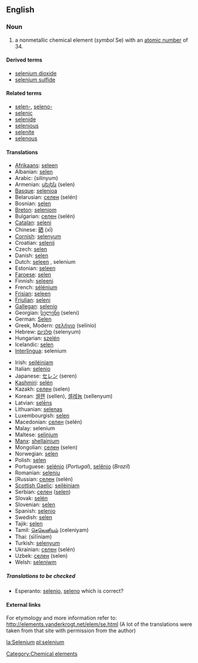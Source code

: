 ==English==
{{elements|Se|arsenic|As|bromine|Br}}
===Noun===
{{en-noun-unc}}
{{wikipedia}}

# a nonmetallic chemical element (''symbol'' Se) with an [[atomic number]] of 34.

====Derived terms====
*[[selenium dioxide]]
*[[selenium sulfide]]

====Related terms====
*[[selen-]], [[seleno-]]
*[[selenic]]
*[[selenide]]
*[[selenious]]
*[[selenite]]
*[[selenous]]

==== Translations ====
{{top}}
*[[Afrikaans]]: [[seleen]]
*Albanian: [[selen]]
*Arabic: {{ARchar|[[سلينيوم]]}} (silínyum) {{m}}
*Armenian: [[սելեն]] (selen)
*[[Basque]]: [[selenioa]]
*Belarusian: [[селен]] (selén) {{m}}
*Bosnian: [[selen]]
*[[Breton]]: [[seleniom]]
*Bulgarian: [[селен]] (selén) {{m}}
*[[Catalan]]: [[seleni]]
*Chinese: [[硒]] (xī)
*[[Cornish]]: [[selenyum]]
*Croatian: [[selenij]]
*Czech: [[selen]]
*Danish: [[selen]]
*Dutch: [[seleen]] {{n}}, selenium {{n}}
*Estonian: [[seleen]]
*[[Faroese]]: [[selen]]
*Finnish: [[seleeni]]
*French: [[sélénium]] {{m}}
*[[Frisian]]: [[seleen]]
*[[Friulian]]: [[seleni]]
*[[Gallegan]]: [[selenio]]
*Georgian: [[სელენი]] (seleni)
*German: [[Selen]] {{n}}
*Greek, Modern: [[σελήνιο]] (selínio) {{n}}
*Hebrew: [[סלניום]] (selenyum)
*Hungarian: [[szelén]]
*Icelandic: [[selen]]
*[[Interlingua]]: selenium
{{mid}}
*Irish: [[seiléiniam]]
*Italian: [[selenio]] {{m}}
*Japanese: [[セレン]] (seren)
*[[Kashmiri]]: [[selén]]
*Kazakh: [[селен]] (selen)
*Korean: [[셀렌]] (sellen), [[셀레늄]] (sellenyum)
*Latvian: [[selēns]]
*Lithuanian: [[selenas]]
*Luxembourgish: [[selen]]
*Macedonian: [[селен]] (selén) {{m}}
*Malay: selenium
*Maltese: [[selinjum]]
*[[Manx]]: [[shellainium]]
*Mongolian: [[селен]] (selen)
*Norwegian: [[selen]]
*Polish: [[selen]] {{m}}
*Portuguese: [[selénio]] {{m}} (''Portugal''), [[selênio]] {{m}} (''Brazil'')
*Romanian: [[seleniu]] {{n}}
*[Russian: [[селен]] (selén) {{m}}
*[[Scottish Gaelic]]: [[seilèiniam]]
*Serbian: [[селен]] ([[selen]]) {{m}}
*Slovak: [[selén]]
*Slovenian: [[selen]]
*Spanish: [[selenio]] {{m}}
*Swedish: [[selen]]
*Tajik: [[selen]]
*Tamil: [[செலெனியம்]] (celeniyam)
*Thai: {{THchar|[[ซีลีเนียม]]}} (sīlīniam)
*Turkish: [[selenyum]]
*Ukrainian: [[селен]] (selén) {{m}}
*Uzbek: [[селен]] (selen)
*Welsh: [[seleniwm]]
{{bottom}}

=====Translations to be checked=====
<!--Remove this section once all of the translations below have been moved into the table above.-->
{{checktrans}}

*Esperanto: [[selenio]], [[seleno]] which is correct?

====External links====
For etymology and more information refer to:
http://elements.vanderkrogt.net/elem/se.html
(A lot of the translations were taken from that site with permission from the author)

[[Category:Chemical elements]]

[[la:Selenium]]
[[pl:selenium]]